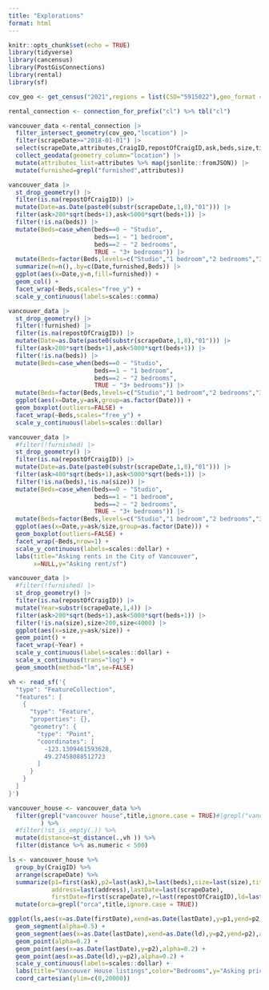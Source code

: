 ```yaml
---
title: "Explorations"
format: html
---
```


```r
knitr::opts_chunk$set(echo = TRUE)
library(tidyverse)
library(cancensus)
library(PostGisConnections)
library(rental)
library(sf)
```

```r
cov_geo <- get_census("2021",regions = list(CSD="5915022"),geo_format = 'sf')

rental_connection <- connection_for_prefix("cl") %>% tbl("cl")
```
```r

vancouver_data <-rental_connection |>
  filter_intersect_geometry(cov_geo,"location") |>
  filter(scrapeDate>="2018-01-01") |>
  select(scrapeDate,attributes,CraigID,repostOfCraigID,ask,beds,size,title,address,lastSeenDate,location) |>
  collect_geodata(geometry_column="location") |>
  mutate(attributes_list=attributes %>% map(jsonlite::fromJSON)) |>
  mutate(furnished=grepl("furnished",attributes))
```


```r
vancouver_data |>
  st_drop_geometry() |>
  filter(is.na(repostOfCraigID)) |>
  mutate(Date=as.Date(paste0(substr(scrapeDate,1,8),"01"))) |>
  filter(ask>200*sqrt(beds+1),ask<5000*sqrt(beds+1)) |>
  filter(!is.na(beds)) |>
  mutate(Beds=case_when(beds==0 ~ "Studio",
                        beds==1 ~ "1 bedroom",
                        beds==2 ~ "2 bedrooms",
                        TRUE ~ "3+ bedrooms")) |>
  mutate(Beds=factor(Beds,levels=c("Studio","1 bedroom","2 bedrooms","3+ bedrooms"))) |>
  summarize(n=n(),.by=c(Date,furnished,Beds)) |>
  ggplot(aes(x=Date,y=n,fill=furnished)) +
  geom_col() +
  facet_wrap(~Beds,scales="free_y") +
  scale_y_continuous(labels=scales::comma) 
```


```r
vancouver_data |>
  st_drop_geometry() |>
  filter(!furnished) |>
  filter(is.na(repostOfCraigID)) |>
  mutate(Date=as.Date(paste0(substr(scrapeDate,1,8),"01"))) |>
  filter(ask>200*sqrt(beds+1),ask<5000*sqrt(beds+1)) |>
  filter(!is.na(beds)) |>
  mutate(Beds=case_when(beds==0 ~ "Studio",
                        beds==1 ~ "1 bedroom",
                        beds==2 ~ "2 bedrooms",
                        TRUE ~ "3+ bedrooms")) |>
  mutate(Beds=factor(Beds,levels=c("Studio","1 bedroom","2 bedrooms","3+ bedrooms"))) |>
  ggplot(aes(x=Date,y=ask,group=as.factor(Date))) +
  geom_boxplot(outliers=FALSE) +
  facet_wrap(~Beds,scales="free_y") +
  scale_y_continuous(labels=scales::dollar) 

```


```r
vancouver_data |>
  #filter(!furnished) |>
  st_drop_geometry() |>
  filter(is.na(repostOfCraigID)) |>
  mutate(Date=as.Date(paste0(substr(scrapeDate,1,8),"01"))) |>
  filter(ask>400*sqrt(beds+1),ask<5000*sqrt(beds+1)) |>
  filter(!is.na(beds),!is.na(size)) |>
  mutate(Beds=case_when(beds==0 ~ "Studio",
                        beds==1 ~ "1 bedroom",
                        beds==2 ~ "2 bedrooms",
                        TRUE ~ "3+ bedrooms")) |>
  mutate(Beds=factor(Beds,levels=c("Studio","1 bedroom","2 bedrooms","3+ bedrooms"))) |>
  ggplot(aes(x=Date,y=ask/size,group=as.factor(Date))) +
  geom_boxplot(outliers=FALSE) +
  facet_wrap(~Beds,nrow=1) +
  scale_y_continuous(labels=scales::dollar) +
  labs(title="Asking rents in the City of Vancouver",
       x=NULL,y="Asking rent/sf")
```





```r
vancouver_data |>
  #filter(!furnished) |>
  st_drop_geometry() |>
  filter(is.na(repostOfCraigID)) |>
  mutate(Year=substr(scrapeDate,1,4)) |>
  filter(ask>200*sqrt(beds+1),ask<5000*sqrt(beds+1)) |>
  filter(!is.na(size),size>200,size<4000) |>
  ggplot(aes(x=size,y=ask/size)) +
  geom_point() +
  facet_wrap(~Year) +
  scale_y_continuous(labels=scales::dollar) +
  scale_x_continuous(trans="log") +
  geom_smooth(method="lm",se=FALSE)
```



```r
vh <- read_sf('{
  "type": "FeatureCollection",
  "features": [
    {
      "type": "Feature",
      "properties": {},
      "geometry": {
        "type": "Point",
        "coordinates": [
          -123.1309461593628,
          49.27458088512723
        ]
      }
    }
  ]
}')

vancouver_house <- vancouver_data %>% 
  filter(grepl("vancouver house",title,ignore.case = TRUE)#|grepl("vancouver house",description,ignore.case = TRUE)
         ) %>%
  #filter(!st_is_empty(.)) %>%
  mutate(distance=st_distance(.,vh )) %>%
  filter(distance %>% as.numeric < 500)

ls <- vancouver_house %>% 
  group_by(CraigID) %>% 
  arrange(scrapeDate) %>% 
  summarize(p1=first(ask),p2=last(ask),b=last(beds),size=last(size),title=last(title),
            address=last(address),lastDate=last(scrapeDate),
            firstDate=first(scrapeDate),r=last(repostOfCraigID),ld=last(lastSeenDate),furnished=last(furnished)) %>%
  mutate(orca=grepl("orca",title,ignore.case = TRUE))

ggplot(ls,aes(x=as.Date(firstDate),xend=as.Date(lastDate),y=p1,yend=p2,color=as.character(b),shape=furnished)) +
  geom_segment(alpha=0.5) +
  geom_segment(aes(x=as.Date(lastDate),xend=as.Date(ld),y=p2,yend=p2),alpha=0.5) +
  geom_point(alpha=0.2) +
  geom_point(aes(x=as.Date(lastDate),y=p2),alpha=0.2) +
  geom_point(aes(x=as.Date(ld),y=p2),alpha=0.2) +
  scale_y_continuous(labels=scales::dollar) +
  labs(title="Vancouver House listings",color="Bedrooms",y="Asking price",x=NULL) +
  coord_cartesian(ylim=c(0,20000))
```


